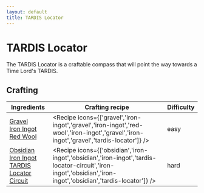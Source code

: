 ```yaml
---
layout: default
title: TARDIS Locator
---
```



TARDIS Locator
===================

The TARDIS Locator is a craftable compass that will point the way towards a Time Lord's TARDIS.

## Crafting

| Ingredients | Crafting recipe | Difficulty |
| ----------- | --------------- | ------------- |
| [Gravel](https://minecraft.wiki/w/Gravel)<br/>[Iron Ingot](https://minecraft.wiki/w/Iron_Ingot)<br/>[Red Wool](https://minecraft.wiki/w/Red_Wool) | <Recipe icons={['gravel','iron-ingot','gravel','iron-ingot','red-wool','iron-ingot','gravel','iron-ingot','gravel','tardis-locator']} /> | easy |
| [Obsidian](https://minecraft.wiki/w/Obsidian)<br/>[Iron Ingot](https://minecraft.wiki/w/Iron_Ingot)<br/>[TARDIS Locator Circuit](/items/tardis-locator-circuit) | <Recipe icons={['obsidian','iron-ingot','obsidian','iron-ingot','tardis-locator-circuit','iron-ingot','obsidian','iron-ingot','obsidian','tardis-locator']} /> | hard |

